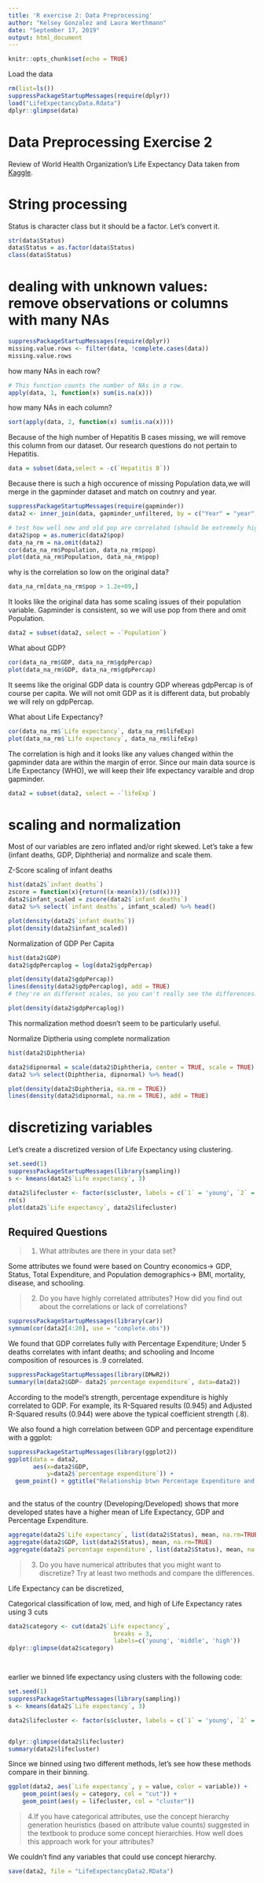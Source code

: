 ```yaml
---
title: 'R exercise 2: Data Preprocessing'
author: "Kelsey Gonzalez and Laura Werthmann"
date: "September 17, 2019"
output: html_document
---
```


```r
knitr::opts_chunk$set(echo = TRUE)
```

Load the data 
```r
rm(list=ls())
suppressPackageStartupMessages(require(dplyr))
load("LifeExpectancyData.Rdata")
dplyr::glimpse(data)
```


# Data Preprocessing Exercise 2  
Review of World Health Organization's Life Expectancy Data taken from [Kaggle](https://www.kaggle.com/kumarajarshi/life-expectancy-who).


# String processing    
Status is character class but it should be a factor. Let's convert it. 

```r
str(data$Status)
data$Status = as.factor(data$Status)
class(data$Status)
```


# dealing with unknown values: remove observations or columns with many NAs   
```r
suppressPackageStartupMessages(require(dplyr))
missing.value.rows <- filter(data, !complete.cases(data)) 
missing.value.rows
```


how many NAs in each row?  
```r
# This function counts the number of NAs in a row.
apply(data, 1, function(x) sum(is.na(x)))
```


how many NAs in each column? 
```r
sort(apply(data, 2, function(x) sum(is.na(x))))

```

Because of the high number of Hepatitis B cases missing, we will remove this column from our dataset. Our research questions do not pertain to Hepatitis.
```r
data = subset(data,select = -c(`Hepatitis B`))
```


Because there is such a high occurence of missing Population data,we will merge in the gapminder dataset and match on coutnry and year.  
```r
suppressPackageStartupMessages(require(gapminder))
data2 <- inner_join(data, gapminder_unfiltered, by = c("Year" = "year", "Country" = "country"))
```


```r
# test how well new and old pop are correlated (should be extremely high)
data2$pop = as.numeric(data2$pop)
data_na_rm = na.omit(data2)
cor(data_na_rm$Population, data_na_rm$pop)
plot(data_na_rm$Population, data_na_rm$pop)
```

why is the correlation so low on the original data? 
```r
data_na_rm[data_na_rm$pop > 1.2e+09,]
```
It looks like the original data has some scaling issues of their population variable. Gapminder is consistent, so we will use pop from there and omit Population.
```r
data2 = subset(data2, select = -`Population`)
```




What about GDP?
```r
cor(data_na_rm$GDP, data_na_rm$gdpPercap)
plot(data_na_rm$GDP, data_na_rm$gdpPercap)

```

It seems like the original GDP data is country GDP whereas gdpPercap is of course per capita. We will not omit GDP as it is different data, but probably we will rely on gdpPercap. 

What about Life Expectancy?
```r
cor(data_na_rm$`Life expectancy`, data_na_rm$lifeExp)
plot(data_na_rm$`Life expectancy`, data_na_rm$lifeExp)
```

The correlation is high and it looks like any values changed within the gapminder data are within the margin of error. Since our main data source is Life Expectancy (WHO), we will keep their life expectancy varaible and drop gapminder. 

```r
data2 = subset(data2, select = -`lifeExp`)
```


# scaling and normalization  
Most of our variables are zero inflated and/or right skewed. Let's take a few (infant deaths, GDP, Diphtheria) and normalize and scale them.

Z-Score scaling of infant deaths 
```r
hist(data2$`infant deaths`)
zscore = function(x){return((x-mean(x))/(sd(x)))}
data2$infant_scaled = zscore(data2$`infant deaths`)
data2 %>% select(`infant deaths`, infant_scaled) %>% head()

plot(density(data2$`infant deaths`))
plot(density(data2$infant_scaled))

```


Normalization of GDP Per Capita
```r
hist(data2$GDP)
data2$gdpPercaplog = log(data2$gdpPercap)

plot(density(data2$gdpPercap))
lines(density(data2$gdpPercaplog), add = TRUE)
# they're on different scales, so you can't really see the differences. 

plot(density(data2$gdpPercaplog))

```
This normalization method doesn't seem to be particularly useful. 



Normalize Diptheria using complete normalization

```r
hist(data2$Diphtheria)

data2$dipnormal = scale(data2$Diphtheria, center = TRUE, scale = TRUE)
data2 %>% select(Diphtheria, dipnormal) %>% head()

plot(density(data2$Diphtheria, na.rm = TRUE))
lines(density(data2$dipnormal, na.rm = TRUE), add = TRUE)


```

# discretizing variables  
Let's create a discretized version of Life Expectancy using clustering. 
```r
set.seed(1)
suppressPackageStartupMessages(library(sampling))
s <- kmeans(data2$`Life expectancy`, 3)

data2$lifecluster <- factor(s$cluster, labels = c(`1` = 'young', `2` = 'middle',`3` = 'high'), ordered = TRUE)
rm(s)
plot(data2$`Life expectancy`, data2$lifecluster)
```


## Required Questions  

>1. What attributes are there in your data set?  

Some attributes we found were based on Country economics-> GDP, Status, Total Expenditure, 
and Population demographics-> BMI, mortality, disease, and schooling.

>2. Do you have highly correlated attributes? How did you find out about the correlations or lack of correlations?  

```r
suppressPackageStartupMessages(library(car))
symnum(cor(data2[4:20], use = "complete.obs"))
```

We found that GDP correlates fully with Percentage Expenditure; 
Under 5 deaths correlates with infant deaths; 
and schooling and Income composition of resources is .9 correlated. 


```r
suppressPackageStartupMessages(library(DMwR2))
summary(lm(data2$GDP~ data2$`percentage expenditure`, data=data2))
```

According to the model's strength, percentage expenditure is highly correlated to GDP. For example, its R-Squared results (0.945) and Adjusted R-Squared results (0.944) were above the typical coefficient strength (.8). 


We also found a high correlation between GDP and percentage expenditure with a ggplot: 
```r
suppressPackageStartupMessages(library(ggplot2))
ggplot(data = data2,
       aes(x=data2$GDP,
           y=data2$`percentage expenditure`)) +
  geom_point() + ggtitle("Relationship btwn Percentage Expenditure and GDP")
  
```


and the status of the country (Developing/Developed) shows that more developed states have a higher mean of Life Expectancy, GDP and Percentage Expenditure. 
```r
aggregate(data2$`Life expectancy`, list(data2$Status), mean, na.rm=TRUE)
aggregate(data2$GDP, list(data2$Status), mean, na.rm=TRUE)
aggregate(data2$`percentage expenditure`, list(data2$Status), mean, na.rm=TRUE)

```

>3. Do you have numerical attributes that you might want to discretize? Try at least two methods and compare the differences.

Life Expectancy can be discretized, 

Categorical classification of low, med, and high of Life Expectancy rates using 3 cuts
```r
data2$category <- cut(data2$`Life expectancy`, 
                              breaks = 3, 
                              labels=c('young', 'middle', 'high'))
dplyr::glimpse(data2$category)




```


earlier we binned life expectancy using clusters with the following code:
```r
set.seed(1)
suppressPackageStartupMessages(library(sampling))
s <- kmeans(data2$`Life expectancy`, 3)

data2$lifecluster <- factor(s$cluster, labels = c(`1` = 'young', `2` = 'middle',`3` = 'high'), ordered = TRUE)


dplyr::glimpse(data2$lifecluster)
summary(data2$lifecluster)
```

Since we binned using two different methods, let's see how these methods compare in their binning. 
```r


ggplot(data2, aes(`Life expectancy`, y = value, color = variable)) + 
    geom_point(aes(y = category, col = "cut")) + 
    geom_point(aes(y = lifecluster, col = "cluster"))

```



>4.If you have categorical attributes, use the concept hierarchy generation heuristics (based on attribute value counts) suggested in the textbook to produce some concept hierarchies. How well does this approach work for your attributes?

We couldn't find any variables that could use concept hierarchy. 

```r
save(data2, file = "LifeExpectancyData2.RData")

```
